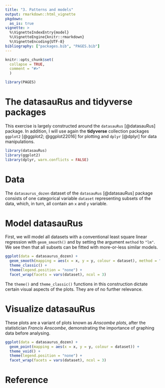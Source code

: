 ```yaml
---
title: "3. Patterns and models"
output: rmarkdown::html_vignette
pkgdown:
  as_is: true
vignette: >
  %\VignetteIndexEntry{model}
  %\VignetteEngine{knitr::rmarkdown}
  %\VignetteEncoding{UTF-8}
bibliography: ["packages.bib", "PAGES.bib"]  
---
```


```r
knitr::opts_chunk$set(
  collapse = TRUE,
  comment = "#>"
  )
```

```r
library(PAGES)
```


# The datasauRus and tidyverse packages

This exercise is largely constructed around the `datasauRus` [@datasauRus] package. In addition, I will use again the **tidyverse** collection packages `ggplot2` [@ggplot2; @ggplot22016] for plotting and `dplyr` [@dplyr] for data manipulations. 


```r
library(datasauRus)
library(ggplot2)
library(dplyr, warn.conflicts = FALSE)
```


# Data

The `datasaurus_dozen` dataset of the `datasauRus` [@datasauRus] package consists of one categorical variable `dataset` representing subsets of the data, which, in turn, all contain an `x` and `y` variable.


# Model datasauRus 

First, we will model all datasets with a conventional least square linear regression with `geom_smooth()` and by setting the argument `method` to `"lm"`. We see then that all subsets can be fitted with more-or-less similar models.


```r
ggplot(data = datasaurus_dozen) +
  geom_smooth(mapping = aes(x = x, y = y, colour = dataset), method = "lm") +
  theme_classic() +
  theme(legend.position = "none") +
  facet_wrap(facets = vars(dataset), ncol = 3)
```


The `theme()` and `theme_classic()` functions in this construction dictate certain visual aspects of the plots. They are of no further relevance. 


# Visualize datasauRus

These plots are a variant of plots known as *Anscombe plots*, after the statistician *Francis Anscombe*, demonstrating the importance of graphing data before analysing.


```r
ggplot(data = datasaurus_dozen) +
  geom_point(mapping = aes(x = x, y = y, colour = dataset)) +
  theme_void() +
  theme(legend.position = "none") +
  facet_wrap(facets = vars(dataset), ncol = 3)
```


# Reference
